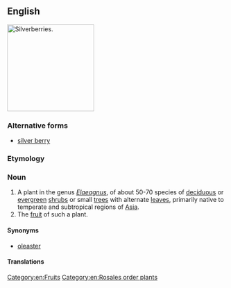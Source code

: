 {{also|silver berry}}
==English==
[[Image:Elaeagnus.jpg|thumb|right|200px|Silverberries.]]
{{wikipedia}}
{{wikispecies|Elaeagnus}}

===Alternative forms===
* [[silver berry]]

===Etymology===
{{compound|en|silver|berry}}

===Noun===
{{en-noun|silverberries}}

# A plant in the genus ''[[Elaeagnus]]'', of about 50-70 species of [[deciduous]] or [[evergreen]] [[shrub]]s or small [[tree]]s with alternate [[leaf|leaves]], primarily native to temperate and subtropical regions of [[Asia]].
# The [[fruit]] of such a plant.

====Synonyms====
* {{sense|Elaeagnus}} [[oleaster]]

====Translations====
{{trans-see|plant|oleaster}}

[[Category:en:Fruits]]
[[Category:en:Rosales order plants]]